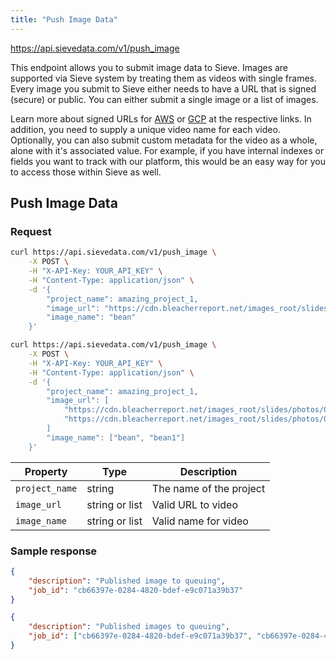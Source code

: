```yaml
---
title: "Push Image Data"
---
```



<Request method="POST">https://api.sievedata.com/v1/push_image</Request>

This endpoint allows you to submit image data to Sieve. Images are supported via Sieve system by treating them as videos with single frames. Every image you submit to Sieve either needs to have a URL that is signed (secure) or public. You can either submit a single image or a list of images.

Learn more about signed URLs for [AWS](https://docs.aws.amazon.com/AmazonS3/latest/userguide/ShareObjectPreSignedURL.html) or [GCP](https://cloud.google.com/storage/docs/access-control/signed-urls) at the respective links. In addition, you need to supply a unique video name for each video. Optionally, you can also submit custom metadata for the video as a whole, alone with it's associated value. For example, if you have internal indexes or fields you want to track with our platform, this would be an easy way for you to access those within Sieve as well.

## Push Image Data

### Request

```bash Terminal
curl https://api.sievedata.com/v1/push_image \
    -X POST \
    -H "X-API-Key: YOUR_API_KEY" \
    -H "Content-Type: application/json" \
    -d '{
        "project_name": amazing_project_1,
        "image_url": "https://cdn.bleacherreport.net/images_root/slides/photos/000/368/570/102184753_original.jpg?1283212258",
        "image_name": "bean"
    }'
```

```bash Terminal
curl https://api.sievedata.com/v1/push_image \
    -X POST \
    -H "X-API-Key: YOUR_API_KEY" \
    -H "Content-Type: application/json" \
    -d '{
        "project_name": amazing_project_1,
        "image_url": [
            "https://cdn.bleacherreport.net/images_root/slides/photos/000/368/570/102184753_original.jpg?1283212258",
            "https://cdn.bleacherreport.net/images_root/slides/photos/000/368/570/102184753_original.jpg?1283212258"
        ]
        "image_name": ["bean", "bean1"]
    }'
```

| Property | Type | Description |
| ---- | ----- | ---- |
| `project_name` | string | The name of the project |
| `image_url` | string or list | Valid URL to video |
| `image_name` | string or list | Valid name for video |

### Sample response

```json
{
    "description": "Published image to queuing",
    "job_id": "cb66397e-0284-4820-bdef-e9c071a39b37"
}
```

```json
{
    "description": "Published images to queuing",
    "job_id": ["cb66397e-0284-4820-bdef-e9c071a39b37", "cb66397e-0284-4820-bdef-e9c071a39b38"]
}
```